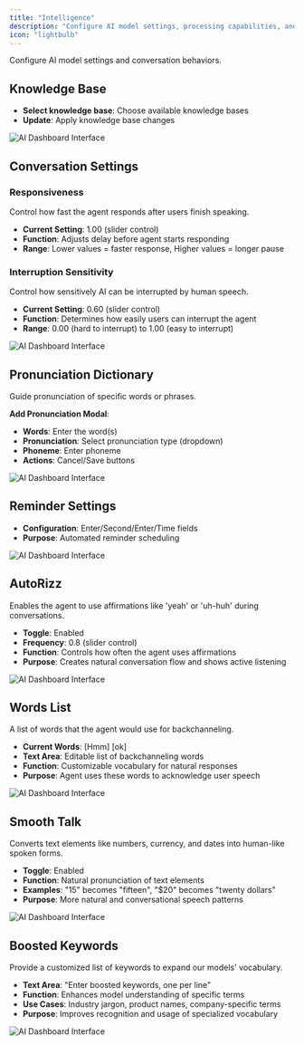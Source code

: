 ```yaml
---
title: "Intelligence"
description: "Configure AI model settings, processing capabilities, and cognitive behaviors"
icon: "lightbulb"
---
```



Configure AI model settings and conversation behaviors.

## Knowledge Base
- **Select knowledge base**: Choose available knowledge bases
- **Update**: Apply knowledge base changes

![AI Dashboard Interface](/images/ai/knowledge-base.png)
## Conversation Settings

### Responsiveness
Control how fast the agent responds after users finish speaking.
- **Current Setting**: 1.00 (slider control)
- **Function**: Adjusts delay before agent starts responding
- **Range**: Lower values = faster response, Higher values = longer pause


### Interruption Sensitivity
Control how sensitively AI can be interrupted by human speech.
- **Current Setting**: 0.60 (slider control)
- **Function**: Determines how easily users can interrupt the agent
- **Range**: 0.00 (hard to interrupt) to 1.00 (easy to interrupt)

![AI Dashboard Interface](/images/ai/conversation-setting.png)

## Pronunciation Dictionary
Guide pronunciation of specific words or phrases.

**Add Pronunciation Modal**:
- **Words**: Enter the word(s)
- **Pronunciation**: Select pronunciation type (dropdown)
- **Phoneme**: Enter phoneme
- **Actions**: Cancel/Save buttons

![AI Dashboard Interface](/images/ai/pronunciation-dictionary.png)
## Reminder Settings
- **Configuration**: Enter/Second/Enter/Time fields
- **Purpose**: Automated reminder scheduling

![AI Dashboard Interface](/images/ai/reminder-settings.png)

## AutoRizz
Enables the agent to use affirmations like 'yeah' or 'uh-huh' during conversations.

- **Toggle**: Enabled
- **Frequency**: 0.8 (slider control)
- **Function**: Controls how often the agent uses affirmations
- **Purpose**: Creates natural conversation flow and shows active listening

![AI Dashboard Interface](/images/ai/auto-rizz.png)
## Words List
A list of words that the agent would use for backchanneling.

- **Current Words**: [Hmm] [ok]
- **Text Area**: Editable list of backchanneling words
- **Function**: Customizable vocabulary for natural responses
- **Purpose**: Agent uses these words to acknowledge user speech

![AI Dashboard Interface](/images/ai/word-list.png)
## Smooth Talk
Converts text elements like numbers, currency, and dates into human-like spoken forms.

- **Toggle**: Enabled
- **Function**: Natural pronunciation of text elements
- **Examples**: "15" becomes "fifteen", "$20" becomes "twenty dollars"
- **Purpose**: More natural and conversational speech patterns

![AI Dashboard Interface](/images/ai/smooth-talk.png)
## Boosted Keywords
Provide a customized list of keywords to expand our models' vocabulary.

- **Text Area**: "Enter boosted keywords, one per line"
- **Function**: Enhances model understanding of specific terms
- **Use Cases**: Industry jargon, product names, company-specific terms
- **Purpose**: Improves recognition and usage of specialized vocabulary 

![AI Dashboard Interface](/images/ai/boosted-keywords.png)